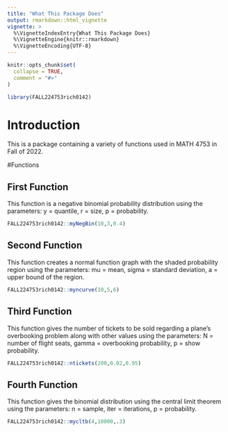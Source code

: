 ```yaml
---
title: "What This Package Does"
output: rmarkdown::html_vignette
vignette: >
  %\VignetteIndexEntry{What This Package Does}
  %\VignetteEngine{knitr::rmarkdown}
  %\VignetteEncoding{UTF-8}
---
```


```r
knitr::opts_chunk$set(
  collapse = TRUE,
  comment = "#>"
)
```

```r
library(FALL224753rich0142)
```

# Introduction

This is a package containing a variety of functions used in MATH 4753 in Fall of 2022.

#Functions

## First Function

This function is a negative binomial probability distribution using the parameters: y = quantile, r = size, p = probability.

```r
FALL224753rich0142::myNegBin(10,3,0.4)
```

## Second Function

This function creates a normal function graph with the shaded probability region using the parameters: mu = mean, sigma = standard deviation, a = upper bound of the region.

```r
FALL224753rich0142::myncurve(10,5,6)
```

## Third Function

This function gives the number of tickets to be sold regarding a plane's overbooking problem along with other values using the parameters: N = number of flight seats, gamma = overbooking probability, p = show probability.

```r
FALL224753rich0142::ntickets(200,0.02,0.95)
```

## Fourth Function

This function gives the binomial distribution using the central limit theorem using the parameters: n = sample, iter = iterations, p = probability.

```r
FALL224753rich0142::mycltb(4,10000,.3)
```

